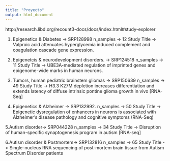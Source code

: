 ```yaml
---
title: "Proyecto"
output: html_document
---
```



http://research.libd.org/recount3-docs/docs/index.html#study-explorer


1. Epigenetics & Diabetes -> SRP128998
n_samples -> 12
Study Title -> Valproic acid attenuates hyperglycemia induced complement and coagulation cascade gene expression.

2. Epigenetcis & neurodevelopment disorders. -> SRP124518
n_samples -> 11
Study Title -> UBE3A-mediated regulation of imprinted genes and epigenome-wide marks in human neurons.

3. Tumors, human pediatric brainstem gliomas -> SRP150639
n_samples -> 49
Study Title -> H3.3 K27M depletion increases differentiation and extends latency of diffuse intrinsic pontine glioma growth in vivo [RNA-Seq]

4. Epigenetics & Alzheimer -> SRP132992.
n_samples -> 50
Study Title -> Epigenetic dysregulation of enhancers in neurons is associated with Alzheimer's disease pathology and cognitive symptoms (RNA-Seq)

5.Autism disorder-> SRP044228
n_samples -> 34
Study Title -> Disruption of human-specific synaptogenesis program in autism [RNA-seq]

6.Autism disorder & Postmortem-> SRP132816 
n_samples -> 65
Study Title -> Single-nucleus RNA sequencing of post-mortem brain tissue from Autism Spectrum Disorder patients
